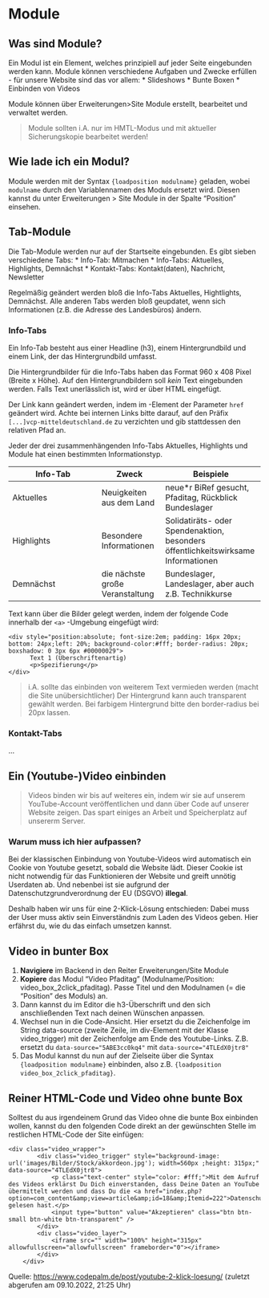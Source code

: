 # Module

## Was sind Module? 

Ein Modul ist ein Element, welches prinzipiell auf jeder Seite eingebunden werden kann. Module können verschiedene Aufgaben und Zwecke erfüllen - für unsere Website sind das vor allem:
* Slideshows
* Bunte Boxen
* Einbinden von Videos

Module können über Erweiterungen>Site Module erstellt, bearbeitet und verwaltet werden.

> Module sollten i.A. nur im HMTL-Modus und mit aktueller Sicherungskopie bearbeitet werden!

## Wie lade ich ein Modul? 

Module werden mit der Syntax `{loadposition modulname}` geladen, wobei `modulname` durch den Variablennamen des Moduls ersetzt wird. Diesen kannst du unter Erweiterungen > Site Module in der Spalte "Position" einsehen.

## Tab-Module
Die Tab-Module werden nur auf der Startseite eingebunden. Es gibt sieben verschiedene Tabs:
* Info-Tab: Mitmachen
* Info-Tabs: Aktuelles, Highlights, Demnächst
* Kontakt-Tabs: Kontakt(daten), Nachricht, Newsletter

Regelmäßig geändert werden bloß die Info-Tabs Aktuelles, Hightlights, Demnächst. Alle anderen Tabs werden bloß geupdatet, wenn sich Informationen (z.B. die Adresse des Landesbüros) ändern.

### Info-Tabs 

Ein Info-Tab besteht aus einer Headline (h3), einem Hintergrundbild und einem Link, der das Hintergrundbild umfasst.

Die Hintergrundbilder für die Info-Tabs haben das Format 960 x 408 Pixel (Breite x Höhe). Auf den Hintergrundbildern soll *kein* Text eingebunden werden. Falls Text unerlässlich ist, wird er über HTML eingefügt.

Der Link kann geändert werden, indem im <a>-Element der Parameter `href` geändert wird. Achte bei internen Links bitte darauf, auf den Präfix `[...]vcp-mitteldeutschland.de` zu verzichten und gib stattdessen den relativen Pfad an.

Jeder der drei zusammenhängenden Info-Tabs Aktuelles, Highlights und Module hat einen bestimmten Informationstyp.

| Info-Tab | Zweck | Beispiele |
|----------|-------|-----------|
| Aktuelles | Neuigkeiten aus dem Land | neue\*r BiRef gesucht, Pfaditag, Rückblick Bundeslager |
| Highlights | Besondere Informationen | Solidatiräts- oder Spendenaktion, besonders öffentlichkeitswirksame Informationen |
| Demnächst | die nächste große Veranstaltung | Bundeslager, Landeslager, aber auch z.B. Technikkurse |

Text kann über die Bilder gelegt werden, indem der folgende Code innerhalb der `<a>` -Umgebung eingefügt wird:

```
<div style="position:absolute; font-size:2em; padding: 16px 20px; bottom: 24px;left: 20%; background-color:#fff; border-radius: 20px; boxshadow: 0 3px 6px #00000029">
      Text 1 (Überschriftenartig)
      <p>Spezifierung</p>
</div>
```

> i.A. sollte das einbinden von weiterem Text vermieden werden (macht die Site unübersichtlicher)
> Der Hintergrund kann auch transparent gewählt werden. Bei farbigem Hintergrund bitte den border-radius bei 20px lassen.

### Kontakt-Tabs 
...

## Ein (Youtube-)Video einbinden

> Videos binden wir bis auf weiteres ein, indem wir sie auf unserem YouTube-Account veröffentlichen und dann über Code auf unserer Website zeigen. Das spart einiges an Arbeit und Speicherplatz auf unsererm Server.

### Warum muss ich hier aufpassen?

Bei der klassischen Einbindung von Youtube-Videos wird automatisch ein Cookie von Youtube gesetzt, sobald die Website lädt. Dieser Cookie ist nicht notwendig für das Funktionieren der Website und greift unnötig Userdaten ab. Und nebenbei ist sie aufgrund der Datenschutzgrundverordnung der EU (DSGVO) **illegal**.

Deshalb haben wir uns für eine 2-Klick-Lösung entschieden: Dabei muss der User muss aktiv sein Einverständnis zum Laden des Videos geben. Hier erfährst du, wie du das einfach umsetzen kannst.

## Video in bunter Box

1. **Navigiere** im Backend in den Reiter Erweiterungen/Site Module
2. **Kopiere** das Modul "Video Pfaditag" (Modulname/Position: video_box_2click_pfaditag). Passe Titel und den Modulnamen (= die "Position" des Moduls) an.
3. Dann kannst du im Editor die h3-Überschrift und den sich anschließenden Text nach deinen Wünschen anpassen.
4. Wechsel nun in die Code-Ansicht. Hier ersetzt du die Zeichenfolge im String data-source (zweite Zeile, im div-Element mit der Klasse video_trigger) mit der Zeichenfolge am Ende des Youtube-Links. Z.B. ersetzt du `data-source="5ABE3cc0kq4"` mit `data-source="4TLEdX0jtr8"`
5. Das Modul kannst du nun auf der Zielseite über die Syntax `{loadposition modulname}` einbinden, also z.B. `{loadposition video_box_2click_pfaditag}`.

## Reiner HTML-Code und Video ohne bunte Box

Solltest du aus irgendeinem Grund das Video ohne die bunte Box einbinden wollen, kannst du den folgenden Code direkt an der gewünschten Stelle im restlichen HTML-Code der Site einfügen:

```
<div class="video_wrapper">
		<div class="video_trigger" style="background-image: url('images/Bilder/Stock/akkordeon.jpg'); width=560px ;height: 315px;" data-source="4TLEdX0jtr8">
			<p class="text-center" style="color: #fff;">Mit dem Aufruf des Videos erklärst Du Dich einverstanden, dass Deine Daten an YouTube übermittelt werden und dass Du die <a href="index.php?option=com_content&amp;view=article&amp;id=18&amp;Itemid=222">Datenschutzerklärung</a> gelesen hast.</p>
			<input type="button" value="Akzeptieren" class="btn btn-small btn-white btn-transparent" />
		</div>
		<div class="video_layer">
			<iframe src="" width="100%" height="315px" allowfullscreen="allowfullscreen" frameborder="0"></iframe>
		</div>
	</div>
```

Quelle: <https://www.codepalm.de/post/youtube-2-klick-loesung/> (zuletzt abgerufen am 09.10.2022, 21:25 Uhr)